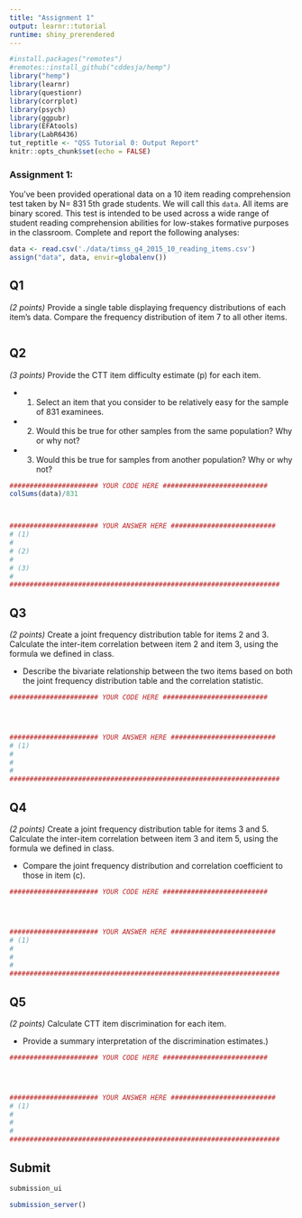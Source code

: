 ```yaml
---
title: "Assignment 1"
output: learnr::tutorial
runtime: shiny_prerendered
---
```


```r
#install.packages("remotes")
#remotes::install_github("cddesja/hemp")
library("hemp")
library(learnr)
library(questionr)
library(corrplot)
library(psych)
library(ggpubr)
library(EFAtools)
library(LabR6436)
tut_reptitle <- "QSS Tutorial 0: Output Report"
knitr::opts_chunk$set(echo = FALSE)

```

### Assignment 1: 
You’ve been provided operational data on a 10 item reading comprehension test taken by N= 831 5th grade students. We will call this `data`. All items are binary scored. This test is intended to be used across a wide range of student reading comprehension abilities for low-stakes formative purposes in the classroom. Complete and report the following analyses:

```r
data <- read.csv('./data/timss_g4_2015_10_reading_items.csv')
assign("data", data, envir=globalenv())
```

## Q1
*(2 points)* Provide a single table displaying frequency distributions of each item’s data. Compare the frequency distribution of item 7 to all other items.

```r

```

## Q2

*(3 points)* Provide the CTT item difficulty estimate (p) for each item. 

- (1) Select an item that you consider to be relatively easy for the sample of 831 examinees. 
- (2) Would this be true for other samples from the same population? Why or why not?
- (3) Would this be true for samples from another population? Why or why not?

```r
###################### YOUR CODE HERE ##########################
colSums(data)/831



###################### YOUR ANSWER HERE ##########################
# (1)
#
# (2)
#
# (3) 
#
###################################################################
```


## Q3

*(2 points)* Create a joint frequency distribution table for items 2 and 3. Calculate the inter-item correlation between item 2 and item 3, using the formula we defined in class. 

- Describe the bivariate relationship between the two items based on both the joint frequency distribution table and the correlation statistic.

```r
###################### YOUR CODE HERE ##########################




###################### YOUR ANSWER HERE ##########################
# (1)
#
#
#
###################################################################
```

## Q4
*(2 points)* Create a joint frequency distribution table for items 3 and 5. Calculate the inter-item correlation between item 3 and item 5, using the formula we defined in class. 

- Compare the joint frequency distribution and correlation coefficient to those in item (c).

```r
###################### YOUR CODE HERE ##########################




###################### YOUR ANSWER HERE ##########################
# (1)
#
# 
#
###################################################################
```

## Q5
*(2 points)* Calculate CTT item discrimination for each item. 

- Provide a summary interpretation of the discrimination estimates.)

```r
###################### YOUR CODE HERE ##########################




###################### YOUR ANSWER HERE ##########################
# (1)
#
#
#
###################################################################
```

## Submit

```r
submission_ui
```

```r
submission_server()
```
